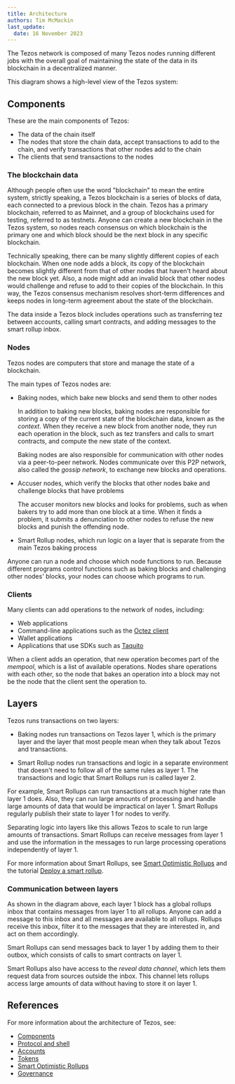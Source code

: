 ```yaml
---
title: Architecture
authors: Tim McMackin
last_update:
  date: 16 November 2023
---
```



The Tezos network is composed of many Tezos nodes running different jobs with the overall goal of maintaining the state of the data in its blockchain in a decentralized manner.

This diagram shows a high-level view of the Tezos system:

<LucidDiagram width="640px" height="480px" src="https://lucid.app/documents/embedded/d778aa2a-ad0a-4324-b235-ed3b35742c58" id="Uz-K28y3R8gJ" />

## Components

These are the main components of Tezos:

- The data of the chain itself
- The nodes that store the chain data, accept transactions to add to the chain, and verify transactions that other nodes add to the chain
- The clients that send transactions to the nodes

### The blockchain data

Although people often use the word "blockchain" to mean the entire system, strictly speaking, a Tezos blockchain is a series of blocks of data, each connected to a previous block in the chain.
Tezos has a primary blockchain, referred to as Mainnet, and a group of blockchains used for testing, referred to as testnets.
Anyone can create a new blockchain in the Tezos system, so nodes reach consensus on which blockchain is the primary one and which block should be the next block in any specific blockchain.

Technically speaking, there can be many slightly different copies of each blockchain.
When one node adds a block, its copy of the blockchain becomes slightly different from that of other nodes that haven't heard about the new block yet.
Also, a node might add an invalid block that other nodes would challenge and refuse to add to their copies of the blockchain.
In this way, the Tezos consensus mechanism resolves short-term differences and keeps nodes in long-term agreement about the state of the blockchain.

The data inside a Tezos block includes operations such as transferring tez between accounts, calling smart contracts, and adding messages to the smart rollup inbox.

### Nodes

Tezos nodes are computers that store and manage the state of a blockchain.

The main types of Tezos nodes are:

- Baking nodes, which bake new blocks and send them to other nodes

  In addition to baking new blocks, baking nodes are responsible for storing a copy of the current state of the blockchain data, known as the _context_.
  When they receive a new block from another node, they run each operation in the block, such as tez transfers and calls to smart contracts,  and compute the new state of the context.

  Baking nodes are also responsible for communication with other nodes via a peer-to-peer network.
  Nodes communicate over this P2P network, also called the _gossip network_, to exchange new blocks and operations.

- Accuser nodes, which verify the blocks that other nodes bake and challenge blocks that have problems

  The accuser monitors new blocks and looks for problems, such as when bakers try to add more than one block at a time.
  When it finds a problem, it submits a denunciation to other nodes to refuse the new blocks and punish the offending node.

- Smart Rollup nodes, which run logic on a layer that is separate from the main Tezos baking process

Anyone can run a node and choose which node functions to run.
Because different programs control functions such as baking blocks and challenging other nodes' blocks, your nodes can choose which programs to run.

### Clients

Many clients can add operations to the network of nodes, including:

- Web applications
- Command-line applications such as the [Octez client](../developing/octez-client/)
- Wallet applications
- Applications that use SDKs such as [Taquito](../dApps/taquito)

When a client adds an operation, that new operation becomes part of the _mempool_, which is a list of available operations.
Nodes share operations with each other, so the node that bakes an operation into a block may not be the node that the client sent the operation to.

## Layers

Tezos runs transactions on two layers:

- Baking nodes run transactions on Tezos layer 1, which is the primary layer and the layer that most people mean when they talk about Tezos and transactions.

- Smart Rollup nodes run transactions and logic in a separate environment that doesn't need to follow all of the same rules as layer 1.
The transactions and logic that Smart Rollups run is called layer 2.

For example, Smart Rollups can run transactions at a much higher rate than layer 1 does.
Also, they can run large amounts of processing and handle large amounts of data that would be impractical on layer 1.
Smart Rollups regularly publish their state to layer 1 for nodes to verify.

Separating logic into layers like this allows Tezos to scale to run large amounts of transactions.
Smart Rollups can receive messages from layer 1 and use the information in the messages to run large processing operations independently of layer 1.

For more information about Smart Rollups, see [Smart Optimistic Rollups](./architecture/smart-rollups) and the tutorial [Deploy a smart rollup](./tutorials/smart-rollup).

### Communication between layers

As shown in the diagram above, each layer 1 block has a global rollups inbox that contains messages from layer 1 to all rollups.
Anyone can add a message to this inbox and all messages are available to all rollups.
Rollups receive this inbox, filter it to the messages that they are interested in, and act on them accordingly.

Smart Rollups can send messages back to layer 1 by adding them to their outbox, which consists of calls to smart contracts on layer 1.

Smart Rollups also have access to the _reveal data channel_, which lets them request data from sources outside the inbox.
This channel lets rollups access large amounts of data without having to store it on layer 1.

## References

For more information about the architecture of Tezos, see:

- [Components](./architecture/components)
- [Protocol and shell](./architecture/protocol)
- [Accounts](./architecture/accounts)
- [Tokens](./architecture/tokens)
- [Smart Optimistic Rollups](./architecture/smart-rollups)
- [Governance](./architecture/governance)



<!--


- Who created it and who is in charge of it
- What entities participate in it
- How it is built (architecture, with diagrams)

## Decentralization
## p2p network (introducting nodes, baking)
## smart contracts and dapps
## governance and roadmap for scaling

## p2p network, DOS protection, etc.
Idea: to make it more active, create an interactive experience where people simulate playing different roles, through the path of a transaction
## accounts, cryptocurrency, transactions
Here the animation would let people play with transactions and a simulated wallet
## chain of blocks
idea that for people to agree on a sequence of transactions, they need to be grouped in block, and we create an append-only structure
## baking, consensus mechanism
"someone needs to propose a new block, so we have a system involving bakers, then a mechanism to pick the baker, confirm the block through attestations, and finality
you could have a small interface where you try to create the best block"
## recap: path of a transaction
wallet, simulation, propagation through the nodes, mempool, accepted by a baker, block is propagated and validated, then becomes final, shown as validated on the wallet, and visible by everyone
-->